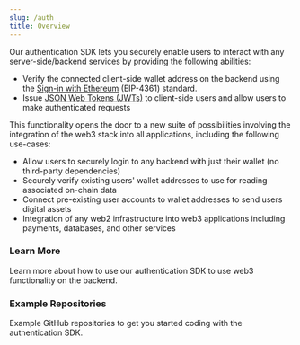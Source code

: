 ```yaml
---
slug: /auth
title: Overview
---
```



Our authentication SDK lets you securely enable users to interact with any server-side/backend services by providing the following abilities:

- Verify the connected client-side wallet address on the backend using the [Sign-in with Ethereum](https://eips.ethereum.org/EIPS/eip-4361) (EIP-4361) standard.
- Issue [JSON Web Tokens (JWTs)](https://jwt.io) to client-side users and allow users to make authenticated requests

This functionality opens the door to a new suite of possibilities involving the integration of the web3 stack into all applications, including the following use-cases:

- Allow users to securely login to any backend with just their wallet (no third-party dependencies)
- Securely verify existing users' wallet addresses to use for reading associated on-chain data
- Connect pre-existing user accounts to wallet addresses to send users digital assets
- Integration of any web2 infrastructure into web3 applications including payments, databases, and other services

### Learn More

Learn more about how to use our authentication SDK to use web3 functionality on the backend.

<div className="row">

<div className="col col--6" style={{ padding: 8 }}>
  <QuickstartCard
    name="Quickstart"
    link="/auth/quickstart"
    description="Learn by example by building a simple web app with wallet authentication."
  />
</div>

<div className="col col--6" style={{ padding: 8 }}>
  <QuickstartCard
    name="Server-side User Verification"
    link="/auth/sign-in-with-web3"
    description="Learn how to verify the connected wallet on your backend"
    image="/assets/icons/drop.png"
  />
</div>

<div className="col col--6" style={{ padding: 8 }}>
  <QuickstartCard
    name="Wallet Authentication"
    link="/auth/remember-the-user"
    description="Learn how to authenticate users to a backend and enable authenticated requests without a third-party."
    image="/assets/icons/vote.png"
  />
</div>

<div className="col col--6" style={{ padding: 8 }}>
  <QuickstartCard
    name="Security & Advanced Usage"
    link="/auth/security-and-advanced-usage"
    description="Learn about security and advanced usage of the authentication SDK"
    image="/assets/icons/split.png"
  />
</div>

</div>

### Example Repositories

Example GitHub repositories to get you started coding with the authentication SDK.

<div className="row" style={{ marginTop: 24 }}>

<div className="col col--6" style={{ padding: 8 }}>
  <QuickstartCard
    name="Basic Authentication"
    link="https://github.com/thirdweb-example/login-with-wallet"
    description="A basic authentication example showing how to setup a client and server with the authentication SDK."
    image="/assets/icons/nft.png"
  />
</div>

<div className="col col--6" style={{ padding: 8 }}>
  <QuickstartCard
    name="Thirdweb Stripe"
    link="https://github.com/thirdweb-example/thirdweb-stripe"
    description="An example of how to setup Stripe subscriptions with the authentication SDK."
    image="/assets/icons/token.png"
  />
</div>

</div>
